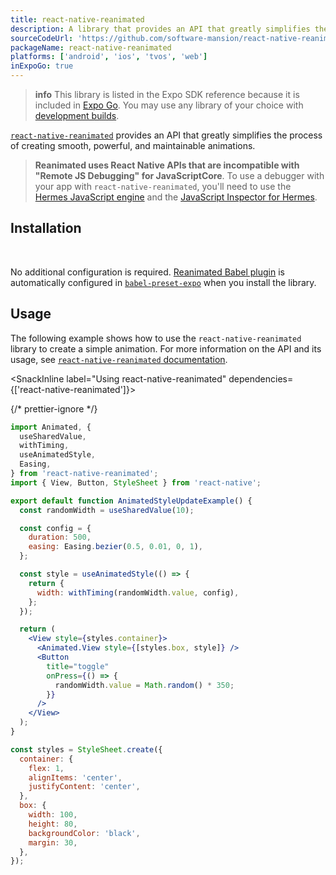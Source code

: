 ```yaml
---
title: react-native-reanimated
description: A library that provides an API that greatly simplifies the process of creating smooth, powerful, and maintainable animations.
sourceCodeUrl: 'https://github.com/software-mansion/react-native-reanimated'
packageName: react-native-reanimated
platforms: ['android', 'ios', 'tvos', 'web']
inExpoGo: true
---
```



> **info** This library is listed in the Expo SDK reference because it is included in [Expo Go](https://expo.dev/go). You may use any library of your choice with [development builds](/develop/development-builds/introduction/).

[`react-native-reanimated`](https://docs.swmansion.com/react-native-reanimated/docs/fundamentals/getting-started/) provides an API that greatly simplifies the process of creating smooth, powerful, and maintainable animations.

> **Reanimated uses React Native APIs that are incompatible with "Remote JS Debugging" for JavaScriptCore**. To use a debugger with your app with `react-native-reanimated`, you'll need to use the [Hermes JavaScript engine](/guides/using-hermes) and the [JavaScript Inspector for Hermes](/guides/using-hermes#javascript-inspector-for-hermes).

## Installation

<APIInstallSection href="https://docs.swmansion.com/react-native-reanimated/docs/fundamentals/getting-started/#platform-specific-setup" />

<br />

No additional configuration is required. [Reanimated Babel plugin](https://docs.swmansion.com/react-native-reanimated/docs/fundamentals/glossary#reanimated-babel-plugin) is automatically configured in [`babel-preset-expo`](https://www.npmjs.com/package/babel-preset-expo) when you install the library.

## Usage

The following example shows how to use the `react-native-reanimated` library to create a simple animation. For more information on the API and its usage, see [`react-native-reanimated` documentation](https://docs.swmansion.com/react-native-reanimated/docs/fundamentals/your-first-animation).

<SnackInline label="Using react-native-reanimated" dependencies={['react-native-reanimated']}>

{/* prettier-ignore */}
```jsx
import Animated, {
  useSharedValue,
  withTiming,
  useAnimatedStyle,
  Easing,
} from 'react-native-reanimated';
import { View, Button, StyleSheet } from 'react-native';

export default function AnimatedStyleUpdateExample() {
  const randomWidth = useSharedValue(10);

  const config = {
    duration: 500,
    easing: Easing.bezier(0.5, 0.01, 0, 1),
  };

  const style = useAnimatedStyle(() => {
    return {
      width: withTiming(randomWidth.value, config),
    };
  });

  return (
    <View style={styles.container}>
      <Animated.View style={[styles.box, style]} />
      <Button
        title="toggle"
        onPress={() => {
          randomWidth.value = Math.random() * 350;
        }}
      />
    </View>
  );
}

const styles = StyleSheet.create({
  container: {
    flex: 1,
    alignItems: 'center',
    justifyContent: 'center',
  },
  box: {
    width: 100,
    height: 80,
    backgroundColor: 'black',
    margin: 30,
  },
});
```

</SnackInline>
